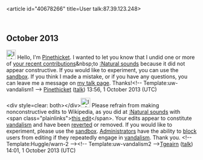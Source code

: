<article id="40678266" title=User talk:87.39.123.248>
	<talkpage id="40678266" title="User talk:87.39.123.248">
== October 2013 ==
[[File:Information.svg|25px|alt=Information icon]] Hello, I'm [[User:Pinethicket|Pinethicket]]. I wanted to let you know that I undid one or more of [[Special:Contributions/87.39.123.248|your recent contributions]]&amp;nbsp;to [[:Natural sounds]] because it did not appear constructive. If you would like to experiment, you can use the [[WP:sandbox|sandbox]]. If you think I made a mistake, or if you have any questions, you can leave me a message on [[User_talk:Pinethicket|my talk page]]. Thanks!&lt;!-- Template:uw-vandalism1 --&gt; [[User:Pinethicket|Pinethicket]] ([[User talk:Pinethicket|talk]]) 13:56, 1 October 2013 (UTC)

&lt;div style=clear: both&gt;&lt;/div&gt;[[File:Information.svg|25px|alt=Information icon]] Please refrain from making nonconstructive edits to Wikipedia, as you did at [[:Natural sounds]] with &lt;span class=&quot;plainlinks&quot;&gt;[http://en.wikipedia.org/wiki/Natural_sounds?diff=575291274 this edit]&lt;/span&gt;. Your edits appear to constitute [[Wikipedia:Vandalism|vandalism]] and have been [[Help:Reverting|reverted]] or removed. If you would like to experiment, please use the [[Wikipedia:Sandbox|sandbox]]. [[WP:ADMINS|Administrators]] have the ability to [[WP:BLOCK|block]] users from editing if they repeatedly engage in [[WP:vandalism|vandalism]]. Thank you. &lt;!-- Template:Huggle/warn-2 --&gt;&lt;!-- Template:uw-vandalism2 --&gt;[[User:Tgeairn|Tgeairn]] ([[User talk:Tgeairn|talk]]) 14:01, 1 October 2013 (UTC)
	</talkpage>
</article>